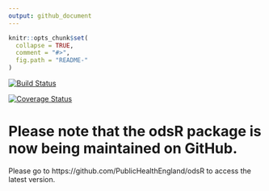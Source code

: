 ```yaml
---
output: github_document
---
```


<!-- README.md is generated from README.Rmd. Please edit that file -->

```r
knitr::opts_chunk$set(
  collapse = TRUE,
  comment = "#>",
  fig.path = "README-"
)
```

[![Build
Status](https://travis-ci.org/PublicHealthEngland/odsR.svg)](https://travis-ci.org/PublicHealthEngland/odsR)


[![Coverage
Status](https://coveralls.io/repos/github/PublicHealthEngland/odsR/badge.svg?branch=master)](https://coveralls.io/github/PublicHealthEngland/odsR?branch=master)


# Please note that the odsR package is now being maintained on GitHub.

Please go to https://github.com/PublicHealthEngland/odsR to access the latest version.
